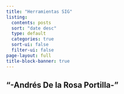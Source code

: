 ```yaml
---
title: "Herramientas SIG"
listing:
  contents: posts
  sort: "date desc"
  type: default
  categories: true
  sort-ui: false
  filter-ui: false
page-layout: full
title-block-banner: true
---
```

"-Andrés De la Rosa Portilla-"
---
